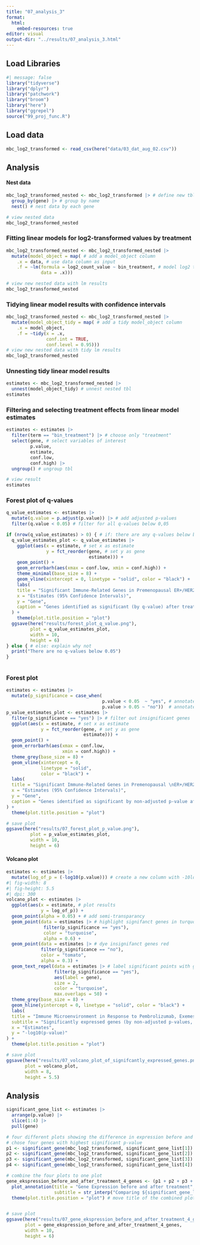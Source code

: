 ```yaml
---
title: "07_analysis_3"
format:
  html:
    embed-resources: true
editor: visual
output-dir: "../results/07_analysis_3.html"
---
```


## Load Libraries

```r
#| message: false
library("tidyverse")
library("dplyr")
library("patchwork")
library("broom")
library("here")
library("ggrepel")
source("99_proj_func.R")
```

## Load data

```r
mbc_log2_transformed <- read_csv(here("data/03_dat_aug_02.csv"))
```

## Analysis

#### Nest data

```r
mbc_log2_transformed_nested <- mbc_log2_transformed |> # define new tbl
  group_by(gene) |> # group by name
  nest() # nest data by each gene

# view nested data
mbc_log2_transformed_nested
```

### Fitting linear models for log2-transformed values by treatment

```r
mbc_log2_transformed_nested <- mbc_log2_transformed_nested |> 
  mutate(model_object = map( # add a model_object column
    .x = data, # use data column as input
    .f = ~lm(formula = log2_count_value ~ bin_treatment, # model log2 transformed values based on treatment
             data = .x)))

# view new nested data with lm results
mbc_log2_transformed_nested
```

### Tidying linear model results with confidence intervals

```r
mbc_log2_transformed_nested <- mbc_log2_transformed_nested |> 
  mutate(model_object_tidy = map( # add a tidy model_object column
    .x = model_object,
    .f = ~tidy(x = .x,
               conf.int = TRUE,
               conf.level = 0.95)))
# view new nested data with tidy lm results
mbc_log2_transformed_nested
```

### Unnesting tidy linear model results

```r
estimates <- mbc_log2_transformed_nested |> 
  unnest(model_object_tidy) # unnest nested tbl
estimates
```

### Filtering and selecting treatment effects from linear model estimates

```r
estimates <- estimates |> 
  filter(term == "bin_treatment") |> # choose only "treatment"
  select(gene, # select variables of interest
         p.value, 
         estimate, 
         conf.low, 
         conf.high) |> 
  ungroup() # ungroup tbl

# view result
estimates
```

### Forest plot of q-values

```r
q_value_estimates <- estimates |> 
  mutate(q.value = p.adjust(p.value)) |> # add adjusted p-values
  filter(q.value < 0.05) # filter for all q-values below 0,05

if (nrow(q_value_estimates) > 0) { # if: there are any q-values below below 0,05, make plot
  q_value_estimates_plot <- q_value_estimates |> 
    ggplot(aes(x = estimate, # set x as estimate 
               y = fct_reorder(gene, # set y as gene 
                               estimate))) +
    geom_point() +
    geom_errorbarh(aes(xmax = conf.low, xmin = conf.high)) +
    theme_minimal(base_size = 8) +
    geom_vline(xintercept = 0, linetype = "solid", color = "black") +
    labs(
    title = "Significant Immune-Related Genes in Premenopausal ER+/HER2− \nAdvanced Breast Cancer",
    x = "Estimates (95% Confidence Intervals)",
    y = "Gene",
    caption = "Genes identified as significant (by q-value) after treatment with \npembrolizumab, exemestane, and leuprolide."
  ) +
    theme(plot.title.position = "plot")
  ggsave(here("results/forest_plot_q_value.png"), 
         plot = q_value_estimates_plot, 
         width = 10, 
         height = 6) 
} else { # else: explain why not
  print("There are no q-values below 0.05")
}
  
```

### Forest plot

```r
estimates <- estimates |> 
  mutate(p_significance = case_when(
                                    p.value < 0.05  ~ "yes", # annotate p-value below 0,05 to "yes"
                                    p.value > 0.05 ~ "no"))  # annotate p-value above 0,05 to "no"
p_value_estimates_plot <- estimates |> 
  filter(p_significance == "yes") |> # filter out insignificant genes
  ggplot(aes(x = estimate, # set x as estimate 
             y = fct_reorder(gene, # set y as gene 
                             estimate))) +
  geom_point() +
  geom_errorbarh(aes(xmax = conf.low, 
                     xmin = conf.high)) +
  theme_grey(base_size = 8) +
  geom_vline(xintercept = 0, 
             linetype = "solid", 
             color = "black") +
  labs(
  title = "Significant Immune-Related Genes in Premenopausal \nER+/HER2− Advanced Breast Cancer",
  x = "Estimates (95% Confidence Intervals)",
  y = "Gene",
  caption = "Genes identified as significant by non-adjusted p-value after treatment with \npembrolizumab, exemestane, and leuprolide."
) +
  theme(plot.title.position = "plot")

# save plot
ggsave(here("results/07_forest_plot_p_value.png"), 
         plot = p_value_estimates_plot, 
         width = 10, 
         height = 6)
```

#### Volcano plot

```r
estimates <- estimates |> 
  mutate(log_of_p = (-log10(p.value))) # create a new column with -10log10(p)
#| fig-width: 8
#| fig-height: 5.5
#| dpi: 300
volcano_plot <- estimates |> 
  ggplot(aes(x = estimate, # plot results
             y = log_of_p)) + 
  geom_point(alpha = 0.05) + # add semi-transparancy 
  geom_point(data = estimates |> # highlight signifanct genes in turquoise 
              filter(p_significance == "yes"), 
              color = "turquoise", 
              alpha = 0.6) +
  geom_point(data = estimates |> # dye insignifanct genes red 
             filter(p_significance == "no"), 
             color = "tomato", 
             alpha = 0.3) +
  geom_text_repel(data = estimates |> # label significant points with gene name
                  filter(p_significance == "yes"), 
                  aes(label = gene), 
                  size = 2, 
                  color = "turquoise", 
                  max.overlaps = 50) +
  theme_grey(base_size = 8) +
  geom_hline(yintercept = 0, linetype = "solid", color = "black") +
  labs(
  title = "Immune Microenvironment in Response to Pembrolizumab, Exemestane, and Leuprolide \nin Premenopausal ER+/HER2− Advanced Breast Cancer",
  subtitle = "Significantly expressed genes (by non-adjusted p-values, highlighted in turquoise) \nafter treatment with pembrolizumab, exemestane, and leuprolide \nin pre- and post-treatment samples",
  x = "Estimates",
  y = "-log10(p-value)"
) +
  theme(plot.title.position = "plot")

# save plot
ggsave(here("results/07_volcano_plot_of_signifcantly_expressed_genes.png"),
       plot = volcano_plot,
       width = 8, 
       height = 5.5)
```

## Analysis

```r

significant_gene_list <- estimates |>  
  arrange(p.value) |> 
  slice(1:4) |> 
  pull(gene)

# four different plots showing the difference in expression before and after treatment.
# chose four genes with highest significant p-value
p1 <- significant_gene(mbc_log2_transformed, significant_gene_list[1])
p2 <- significant_gene(mbc_log2_transformed, significant_gene_list[2])
p3 <- significant_gene(mbc_log2_transformed, significant_gene_list[3])
p4 <- significant_gene(mbc_log2_transformed, significant_gene_list[4])

# combine the four plots to one plot
gene_ekspression_before_and_after_treatment_4_genes <- (p1 + p2 + p3 + p4) +
  plot_annotation(title = "Gene Expression before and after treatment",
                  subtitle = str_interp("Comparing ${significant_gene_list[1]}, ${significant_gene_list[2]}, ${significant_gene_list[3]} and ${significant_gene_list[4]}")) +
  theme(plot.title.position = "plot") # move title of the combined plot to the very left


# save plot
ggsave(here("results/07_gene_ekspression_before_and_after_treatment_4_genes.png"), 
       plot = gene_ekspression_before_and_after_treatment_4_genes, 
       width = 10, 
       height = 6)

```
